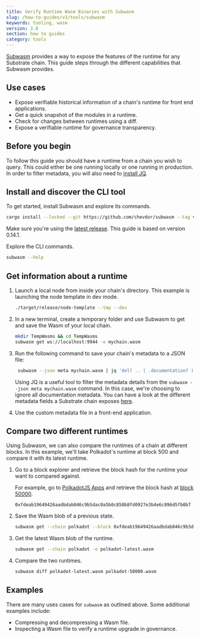 ```yaml
---
title: Verify Runtime Wasm Binaries with Subwasm
slug: /how-to-guides/v3/tools/subwasm
keywords: tooling, wasm
version: 3.0 
section: how to guides
category: tools
---
```


[Subwasm](https://github.com/chevdor/subwasm) provides a way to expose the features of the runtime for any Substrate chain. 
This guide steps through the different capabilities that Subwasm provides. 

## Use cases

- Expose verifiable historical information of a chain's runtime for front end applications.
- Get a quick snapshot of the modules in a runtime.
- Check for changes between runtimes using a diff.
- Expose a verifiable runtime for governance transparency.

## Before you begin

To follow this guide you should have a runtime from a chain you wish to query. 
This could either be one running locally or one running in production.
In order to filter metadata, you will also need to [install JQ](https://stedolan.github.io/jq/download/).

## Install and discover the CLI tool

To get started, install Subwasm and explore its commands.

```bash
cargo install --locked --git https://github.com/chevdor/subwasm --tag v0.16.1
```
Make sure you're using the [latest release](https://github.com/chevdor/subwasm/releases). 
This guide is based on version 0.14.1. 

Explore the CLI commands.

```bash
subwasm --help
```

## Get information about a runtime 

1. Launch a local node from inside your chain's directory. 
   This example is launching the node template in dev mode.
   
    ```bash
    ./target/release/node-template --tmp --dev
    ```

1. In a new terminal, create a temporary folder and use Subwasm to get and save the Wasm of your local chain.

    ```bash
    mkdir TempWasms && cd TempWasms
    subwasm get ws://localhost:9944 -o mychain.wasm
    ```

1. Run the following command to save your chain's metadata to a JSON file:

   ```bash
    subwasm --json meta mychain.wasm | jq 'del( .. | .documentation? )' > mychain-metadata.json
   ```

   Using JQ is a useful tool to filter the metadata details from the `subwasm --json meta mychain.wasm` command.
   In this case, we're choosing to ignore all documentation metadata.
   You can have a look at the different metadata fields a Substrate chain exposes [here](https://polkadot.js.org/docs/substrate).

1. Use the custom metadata file in a front-end application. 

## Compare two different runtimes

Using Subwasm, we can also compare the runtimes of a chain at different blocks. 
In this example, we'll take Polkadot's runtime at block 500 and compare it with its latest runtime.

1. Go to a block explorer and retrieve the block hash for the runtime your want to compared against.

    For example, go to [PolkadotJS Apps](https://polkadot.js.org/apps/?rpc=wss%3A%2F%2Frpc.polkadot.io#/explorer) and retrieve the block hash at [block 50000](https://polkadot.js.org/apps/?rpc=wss%3A%2F%2Frpc.polkadot.io#/explorer/query/50000).

    `0xfdeab19649426aadbdab046c9b5dac0a5b0c850b8fd0927e3b4e6c896d5fb0b7`

1. Save the Wasm blob of a previous state.

    ```bash
    subwasm get --chain polkadot --block 0xfdeab19649426aadbdab046c9b5dac0a5b0c850b8fd0927e3b4e6c896d5fb0b7 -o polkadot-50000.wasm
    ```

1. Get the latest Wasm blob of the runtime.

    ```bash
    subwasm get --chain polkadot -o polkadot-latest.wasm 
    ```

1. Compare the two runtimes.

    ```bash
    subwasm diff polkadot-latest.wasm polkadot-50000.wasm
    ```

## Examples 

There are many uses cases for `subwasm` as outlined above.
Some additional examples include:
- Compressing and decompressing a Wasm file.
- Inspecting a Wasm file to verify a runtime upgrade in governance.
